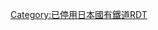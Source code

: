{{Routemap|inline=<includeonly>yes</includeonly>|title=高砂線|title-bg=#808080|title-color=white|map=
STR\\~~ ~~[[加古川線]]
eABZg+l\exSTRq\exKBSTeq~~ ~~''{{link-ja|加古川刑務所|加古川刑務所}} {{link-ja|專用鐵道|専用鉄道|專用線}}''
eABZg+l\exSTR+r\~~ ~~[[山陽本線]]
BHFq\ABZqr\xKRZo\STRq\~~0.0~~[[加古川站|加古川]]
\exBHF\exKBHFa~~2.0~~''{{link-ja|野口站|野口駅|野口}}''
\exSTR\exSTRl~~ ~~''{{link-ja|別府鐵道|別府鉄道}}：{{link-ja|野口線|別府鉄道野口線}}''
exBHF~~2.7~~''{{link-ja|鶴林寺站|鶴林寺駅|鶴林寺}}''
exBHF~~2.9~~''北在家停留場''~~-1943
STRq\xKRZu\STRq~~ ~~[[山陽新幹線]]
STR+l\xKRZu\STRq~~ ~~[[山陽電氣鐵道|山陽電鐵]]：[[山陽電氣鐵道本線|本線]]
STR\exBHF\~~3.7~~''{{link-ja|尾上站|尾上駅|尾上}}''
HST\exSTR\~~ ~~[[尾上之松站|尾上之松]]
STR\exBHF\~~4.5~~''高砂口''~~-1914
hKRZWae\exhKRZWae\~~ ~~{{link-ja|加古川|加古川}}
STR\exBHF\~~5.7~~''{{link-ja|高砂北口站|高砂北口駅|高砂北口}}''
HST\exSTR\~~ ~~[[高砂站 (兵庫縣)|電鐵高砂]]
STRq\STRr\exSTR\\
exSTR+l\exSTRq\exABZg+r\\
exSTR\\exABZg+l\exKBSTeq\~~ ~~{{link-ja|三菱製紙|三菱製紙}}高砂工場
exSTR\\exBHF\\~~6.3~~''{{link-ja|高砂站 (國鐵)|高砂駅 (国鉄)|高砂}}''
exSTR\exKBSTaq\exABZg+r\\~~ ~~{{link-ja|克雷西控股|クラシエホールディングス|鐘紡}}高砂工場
exSTR\exKBSTaq\exABZgr\\~~ ~~{{link-ja|Kaneka|カネカ|鐘淵化學}}高砂工場
exSTR\\exKDSTe\\~~8.0~~''{{link-ja|高砂港站|高砂港駅|高砂港}}''
exABZgl\exSTR+r\\\
exSTR\exABZgl\exKBSTeq\\~~ ~~[[三菱重工業]]高砂工場
exSTR\exABZgl\exKDSTeq\\~~ ~~''{{link-ja|日本國有鐵道高砂工場|日本国有鉄道高砂工場|國鐵高砂工場}}''
exSTR\exSTRl\exKBSTeq\\~~ ~~[[神戶製鋼所]]高砂工場
exSTRl\exKBSTeq\\\~~ ~~[[龜甲萬]]高砂工場
|bottom={{navbar|高砂線RDT}}
}}<noinclude>
{{rdt intro|[[高砂線]]}}
[[Category:已停用日本國有鐵道RDT]]
</noinclude>